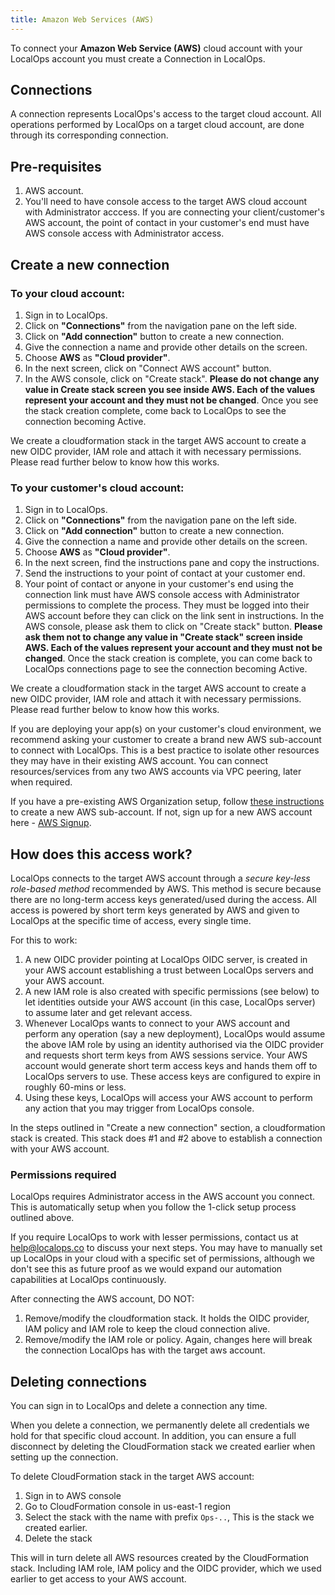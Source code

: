 ```yaml
---
title: Amazon Web Services (AWS)
---
```


To connect your **Amazon Web Service (AWS)** cloud account with your LocalOps account you must create a Connection in
LocalOps.

## Connections

A connection represents LocalOps's access to the target cloud account. All operations performed by LocalOps on a target
cloud account, are done through its corresponding connection.

## Pre-requisites

1. AWS account.
2. You'll need to have console access to the target AWS cloud account with Administrator acccess. If you are connecting
   your client/customer's AWS account, the point of contact in your customer's end must have AWS console access with
   Administrator access.

## Create a new connection

### To your cloud account:

1. Sign in to LocalOps.
2. Click on **"Connections"** from the navigation pane on the left side.
3. Click on **"Add connection"** button to create a new connection.
4. Give the connection a name and provide other details on the screen.
5. Choose **AWS** as **"Cloud provider"**.
6. In the next screen, click on "Connect AWS account" button.
7. In the AWS console, click on "Create stack". **Please do not change any value in Create stack screen you see inside
   AWS. Each of the values represent your account and they must not be changed**. Once you see the stack creation
   complete, come back to LocalOps to see the connection becoming Active.

We create a cloudformation stack in the target AWS account to create a new OIDC provider, IAM role and attach it with
necessary permissions. Please read further below to know how this works.

### To your customer's cloud account:

1. Sign in to LocalOps.
2. Click on **"Connections"** from the navigation pane on the left side.
3. Click on **"Add connection"** button to create a new connection.
4. Give the connection a name and provide other details on the screen.
5. Choose **AWS** as **"Cloud provider"**.
6. In the next screen, find the instructions pane and copy the instructions.
7. Send the instructions to your point of contact at your customer end.
8. Your point of contact or anyone in your customer's end using the connection link must have AWS console access with
   Administrator permissions to complete the process. They must be logged into their AWS account before they can click
   on the link sent in instructions. In the AWS console, please ask them to click on "Create stack" button. **Please ask
   them not to change any value in "Create stack" screen inside AWS. Each of the values represent your account and they
   must not be changed**. Once the stack creation is complete, you can come back to LocalOps connections page to see the
   connection becoming Active.

We create a cloudformation stack in the target AWS account to create a new OIDC provider, IAM role and attach it with
necessary permissions. Please read further below to know how this works.

<Tip>
If you are deploying your app(s) on your customer's cloud environment, we recommend asking your customer to
create a brand new AWS sub-account to connect with LocalOps. This is a best practice to isolate other resources they may
have in their existing AWS account. You can connect resources/services from any two AWS accounts via VPC peering, later
when required.

If you have a pre-existing AWS Organization setup, follow
[these instructions](https://docs.aws.amazon.com/organizations/latest/userguide/orgs_manage_accounts_create.html) to
create a new AWS sub-account. If not, sign up for a new AWS account here -
[AWS Signup](https://signin.aws.amazon.com/signup?request_type=register).
</Tip>

## How does this access work?

LocalOps connects to the target AWS account through a _secure key-less role-based method_ recommended by AWS. This
method is secure because there are no long-term access keys generated/used during the access. All access is powered by
short term keys generated by AWS and given to LocalOps at the specific time of access, every single time.

For this to work:

1. A new OIDC provider pointing at LocalOps OIDC server, is created in your AWS account establishing a trust between
   LocalOps servers and your AWS account.
2. A new IAM role is also created with specific permissions (see below) to let identities outside your AWS account (in
   this case, LocalOps server) to assume later and get relevant access.
3. Whenever LocalOps wants to connect to your AWS account and perform any operation (say a new deployment), LocalOps
   would assume the above IAM role by using an identity authorised via the OIDC provider and requests short term keys
   from AWS sessions service. Your AWS account would generate short term access keys and hands them off to LocalOps
   servers to use. These access keys are configured to expire in roughly 60-mins or less.
4. Using these keys, LocalOps will access your AWS account to perform any action that you may trigger from LocalOps
   console.

In the steps outlined in "Create a new connection" section, a cloudformation stack is created. This stack does #1 and #2
above to establish a connection with your AWS account.

### Permissions required

LocalOps requires Administrator access in the AWS account you connect. This is automatically setup when you follow the
1-click setup process outlined above.

If you require LocalOps to work with lesser permissions, contact us at help@localops.co to discuss your next steps. You
may have to manually set up LocalOps in your cloud with a specific set of permissions, although we don't see this as
future proof as we would expand our automation capabilities at LocalOps continuously.

<Warning>
After connecting the AWS account, DO NOT:

1. Remove/modify the cloudformation stack. It holds the OIDC provider, IAM policy and IAM role to keep the cloud
   connection alive.
2. Remove/modify the IAM role or policy. Again, changes here will break the connection LocalOps has with the target aws
   account.
</Warning>

## Deleting connections

You can sign in to LocalOps and delete a connection any time.

When you delete a connection, we permanently delete all credentials we hold for that specific cloud account. In
addition, you can ensure a full disconnect by deleting the CloudFormation stack we created earlier when setting up the
connection.

To delete CloudFormation stack in the target AWS account:

1. Sign in to AWS console
2. Go to CloudFormation console in us-east-1 region
3. Select the stack with the name with prefix `Ops-..`, This is the stack we created earlier.
4. Delete the stack

This will in turn delete all AWS resources created by the CloudFormation stack. Including IAM role, IAM policy and the
OIDC provider, which we used earlier to get access to your AWS account.
